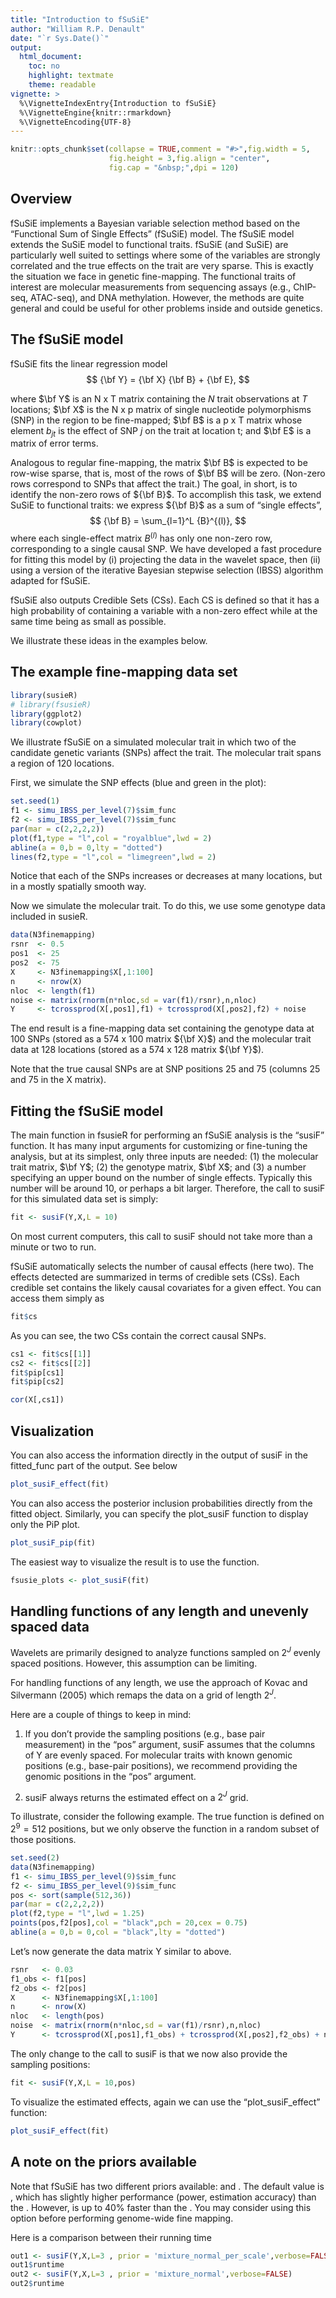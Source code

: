 ```yaml
---
title: "Introduction to fSuSiE"
author: "William R.P. Denault"
date: "`r Sys.Date()`"
output:
  html_document:
    toc: no
    highlight: textmate
    theme: readable
vignette: >
  %\VignetteIndexEntry{Introduction to fSuSiE}
  %\VignetteEngine{knitr::rmarkdown}
  %\VignetteEncoding{UTF-8}
---
```


```r
knitr::opts_chunk$set(collapse = TRUE,comment = "#>",fig.width = 5,
                      fig.height = 3,fig.align = "center",
					  fig.cap = "&nbsp;",dpi = 120)
```

## Overview

fSuSiE implements a Bayesian variable selection method based on the
"Functional Sum of Single Effects" (fSuSiE) model.  The fSuSiE model
extends the SuSiE model to functional traits. fSuSiE (and SuSiE) are
particularly well suited to settings where some of the variables are
strongly correlated and the true effects on the trait are very
sparse. This is exactly the situation we face in genetic
fine-mapping. The functional traits of interest are molecular
measurements from sequencing assays (e.g., ChIP-seq, ATAC-seq), and
DNA methylation. However, the methods are quite general and could be
useful for other problems inside and outside genetics.

## The fSuSiE model

fSuSiE fits the linear regression model
$$
{\bf Y} = {\bf X} {\bf B} + {\bf E},
$$

where $\bf Y$ is an N x T matrix containing the $N$ trait observations
at $T$ locations; $\bf X$ is the N x p matrix of single nucleotide
polymorphisms (SNP) in the region to be fine-mapped; $\bf B$ is a p x
T matrix whose element $b_{jt}$ is the effect of SNP $j$ on the trait
at location t; and $\bf E$ is a matrix of error terms.

Analogous to regular fine-mapping, the matrix $\bf B$ is expected to
be row-wise sparse, that is, most of the rows of $\bf B$ will be
zero. (Non-zero rows correspond to SNPs that affect the trait.) The
goal, in short, is to identify the non-zero rows of ${\bf B}$. To
accomplish this task, we extend SuSiE to functional traits: we express
${\bf B}$ as a sum of "single effects",
$$
{\bf B} = \sum_{l=1}^L {B}^{(l)},
$$
where each single-effect matrix ${B}^{(l)}$ has only one non-zero row,
corresponding to a single causal SNP. We have developed a fast
procedure for fitting this model by (i) projecting the data in the
wavelet space, then (ii) using a version of the iterative Bayesian
stepwise selection (IBSS) algorithm adapted for fSuSiE.

fSuSiE also outputs Credible Sets (CSs). Each CS is defined so that it
has a high probability of containing a variable with a non-zero effect
while at the same time being as small as possible.

We illustrate these ideas in the examples below.

## The example fine-mapping data set

```r
library(susieR)
# library(fsusieR)
library(ggplot2)
library(cowplot)
```

We illustrate fSuSiE on a simulated molecular trait in which two of
the candidate genetic variants (SNPs) affect the trait. The molecular
trait spans a region of 120 locations.

First, we simulate the SNP effects (blue and green in the plot):

```r
set.seed(1)
f1 <- simu_IBSS_per_level(7)$sim_func
f2 <- simu_IBSS_per_level(7)$sim_func
par(mar = c(2,2,2,2))
plot(f1,type = "l",col = "royalblue",lwd = 2)
abline(a = 0,b = 0,lty = "dotted")
lines(f2,type = "l",col = "limegreen",lwd = 2)
```

Notice that each of the SNPs increases or decreases at many locations,
but in a mostly spatially smooth way.

Now we simulate the molecular trait. To do this, we use some genotype
data included in susieR. 

```r
data(N3finemapping)
rsnr  <- 0.5
pos1  <- 25
pos2  <- 75
X     <- N3finemapping$X[,1:100]
n     <- nrow(X)
nloc  <- length(f1)
noise <- matrix(rnorm(n*nloc,sd = var(f1)/rsnr),n,nloc)
Y     <- tcrossprod(X[,pos1],f1) + tcrossprod(X[,pos2],f2) + noise
```

The end result is a fine-mapping data set containing the genotype data
at 100 SNPs (stored as a 574 x 100 matrix ${\bf X}$) and the
molecular trait data at 128 locations (stored as a 574 x 128 matrix
${\bf Y}$).

Note that the true causal SNPs are at SNP positions 25 and 75
(columns 25 and 75 in the X matrix).

## Fitting the fSuSiE model

The main function in fsusieR for performing an fSuSiE analysis is the
"susiF" function. It has many input arguments for customizing or
fine-tuning the analysis, but at its simplest, only three inputs are
needed: (1) the molecular trait matrix, $\bf Y$; (2) the genotype
matrix, $\bf X$; and (3) a number specifying an upper bound on the
number of single effects. Typically this number will be around 10, or
perhaps a bit larger. Therefore, the call to susiF for this simulated
data set is simply:

```r
fit <- susiF(Y,X,L = 10)
```

On most current computers, this call to susiF should not take more
than a minute or two to run.

fSuSiE automatically selects the number of causal effects (here
two). The effects detected are summarized in terms of credible
sets (CSs). Each credible set contains the likely causal covariates for a
given effect. You can access them simply as
 
```r
fit$cs
```

As you can see, the two CSs contain the correct causal SNPs.

```r
cs1 <- fit$cs[[1]]
cs2 <- fit$cs[[2]]
fit$pip[cs1]
fit$pip[cs2]
```

```r
cor(X[,cs1])
```

## Visualization

You can also access the information directly in the output of susiF in
the fitted_func part of the output. See below

```r
plot_susiF_effect(fit)
```

You can also access the posterior inclusion probabilities directly
from the fitted object. Similarly, you can specify the plot_susiF
function to display only the PiP plot.
 
```r
plot_susiF_pip(fit)
```

The easiest way to visualize the result is to use the
\code{plot_susiF} function.

```r
fsusie_plots <- plot_susiF(fit)
```

## Handling functions of any length and unevenly spaced data

Wavelets are primarily designed to analyze functions sampled on $2^J$
evenly spaced positions. However, this assumption can be limiting.

For handling functions of any length, we use the approach of Kovac and
Silvermann (2005) which remaps the data on a grid of length
$2^J$.

Here are a couple of things to keep in mind:

1. If you don't provide the sampling positions (e.g., base pair
   measurement) in the "pos" argument, susiF assumes that the columns
   of Y are evenly spaced. For molecular traits with known genomic
   positions (e.g., base-pair positions), we recommend providing the
   genomic positions in the "pos" argument.

2. susiF always returns the estimated effect on a $2^J$ grid.

To illustrate, consider the following example. The true function is
defined on $2^9 = 512$ positions, but we only observe the function in
a random subset of those positions.

```r
set.seed(2)
data(N3finemapping)
f1 <- simu_IBSS_per_level(9)$sim_func
f2 <- simu_IBSS_per_level(9)$sim_func
pos <- sort(sample(512,36))
par(mar = c(2,2,2,2))
plot(f2,type = "l",lwd = 1.25)
points(pos,f2[pos],col = "black",pch = 20,cex = 0.75)
abline(a = 0,b = 0,col = "black",lty = "dotted")
```

Let's now generate the data matrix Y similar to above.

```r
rsnr   <- 0.03
f1_obs <- f1[pos]
f2_obs <- f2[pos]
X      <- N3finemapping$X[,1:100]
n      <- nrow(X)
nloc   <- length(pos)
noise  <- matrix(rnorm(n*nloc,sd = var(f1)/rsnr),n,nloc)
Y      <- tcrossprod(X[,pos1],f1_obs) + tcrossprod(X[,pos2],f2_obs) + noise
```

The only change to the call to susiF is that we now also provide the
sampling positions:

```r
fit <- susiF(Y,X,L = 10,pos)
```

To visualize the estimated effects, again we can use the
"plot_susiF_effect" function:

```r
plot_susiF_effect(fit)
```
 
## A note on the priors available

Note that fSuSiE has two different priors available:
\textit{mixture_normal_per_scale} and \textit{mixture_normal}. The
default value is \textit{mixture_normal_per_scale}, which has slightly
higher performance (power, estimation accuracy) than the
\textit{mixture_normal}. However, \textit{mixture_normal} is up to 40%
faster than the \textit{mixture_normal_per_scale}. You may consider
using this option before performing genome-wide fine mapping.
 
Here is a comparison between their running time

```r
out1 <- susiF(Y,X,L=3 , prior = 'mixture_normal_per_scale',verbose=FALSE)
out1$runtime
out2 <- susiF(Y,X,L=3 , prior = 'mixture_normal',verbose=FALSE)
out2$runtime
```
